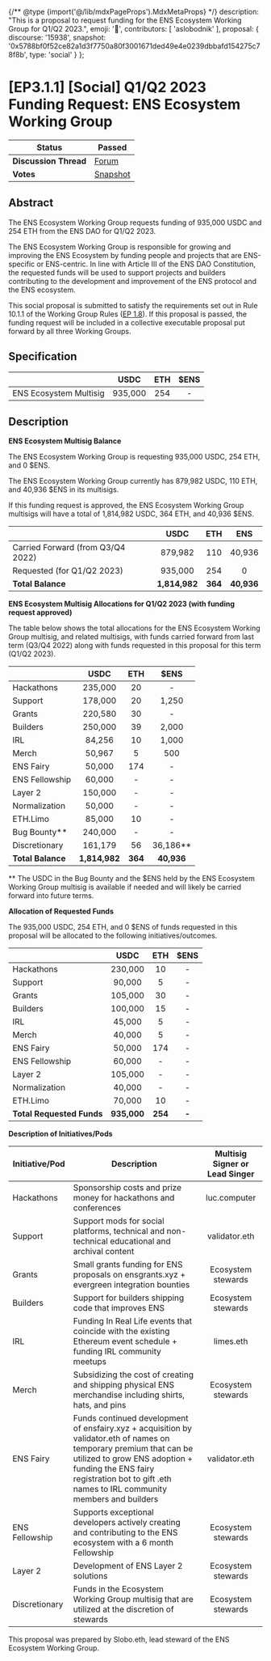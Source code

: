 {/** @type {import('@/lib/mdxPageProps').MdxMetaProps} */}
    description: "This is a proposal to request funding for the ENS Ecosystem Working Group for Q1/Q2 2023.",
    emoji: '📖',
    contributors: [
        'aslobodnik'
    ],
    proposal: {
        discourse: '15938',
        snapshot: '0x5788bf0f52ce82a1d3f7750a80f3001671ded49e4e0239dbbafd154275c78f8b',
        type: 'social'
    }
};

# [EP3.1.1] [Social] Q1/Q2 2023 Funding Request: ENS Ecosystem Working Group

| **Status**            | Passed                                                                                                                    |
| --------------------- | ------------------------------------------------------------------------------------------------------------------------- |
| **Discussion Thread** | [Forum](https://discuss.ens.domains/t/15938)                                                                                |
| **Votes**             | [Snapshot](https://snapshot.org/#/ens.eth/proposal/0x5788bf0f52ce82a1d3f7750a80f3001671ded49e4e0239dbbafd154275c78f8b)   |

## Abstract

The ENS Ecosystem Working Group requests funding of 935,000 USDC and 254 ETH from the ENS DAO for Q1/Q2 2023.

The ENS Ecosystem Working Group is responsible for growing and improving the ENS Ecosystem by funding people and projects that are ENS-specific or ENS-centric. In line with Article III of the ENS DAO Constitution, the requested funds will be used to support projects and builders contributing to the development and improvement of the ENS protocol and the ENS ecosystem.

This social proposal is submitted to satisfy the requirements set out in Rule 10.1.1 of the Working Group Rules ([EP 1.8](https://docs.ens.domains/v/governance/governance-proposals/term-1/ep12-working-group-rules)). If this proposal is passed, the funding request will be included in a collective executable proposal put forward by all three Working Groups.

## Specification

|                        |   USDC  | ETH | $ENS |
| ---------------------- | :-----: | :-: | :--: |
| ENS Ecosystem Multisig | 935,000 | 254 |   -  |

## Description

**ENS Ecosystem Multisig Balance**

The ENS Ecosystem Working Group is requesting 935,000 USDC, 254 ETH, and 0 $ENS.

The ENS Ecosystem Working Group currently has 879,982 USDC, 110 ETH, and 40,936 $ENS in its multisigs.

If this funding request is approved, the ENS Ecosystem Working Group multisigs will have a total of 1,814,982 USDC, 364 ETH, and 40,936 $ENS.

|                                   |      USDC     |   ETH   |     ENS    |
| --------------------------------- | :-----------: | :-----: | :--------: |
| Carried Forward (from Q3/Q4 2022) |    879,982    |   110   |   40,936   |
| Requested (for Q1/Q2 2023)        |    935,000    |   254   |      0     |
| **Total Balance**                 | **1,814,982** | **364** | **40,936** |

**ENS Ecosystem Multisig Allocations for Q1/Q2 2023 (with funding request approved)**

The table below shows the total allocations for the ENS Ecosystem Working Group multisig, and related multisigs, with funds carried forward from last term (Q3/Q4 2022) along with funds requested in this proposal for this term (Q1/Q2 2023).

|                   |      USDC     |   ETH   |    $ENS    |
| ----------------- | :-----------: | :-----: | :--------: |
| Hackathons        |    235,000    |    20   |      -     |
| Support           |    178,000    |    20   |    1,250   |
| Grants            |    220,580    |    30   |      -     |
| Builders          |    250,000    |    39   |    2,000   |
| IRL               |     84,256    |    10   |    1,000   |
| Merch             |     50,967    |    5    |     500    |
| ENS Fairy         |     50,000    |   174   |      -     |
| ENS Fellowship    |     60,000    |    -    |      -     |
| Layer 2           |    150,000    |    -    |      -     |
| Normalization     |     50,000    |    -    |      -     |
| ETH.Limo          |     85,000    |    10   |      -     |
| Bug Bounty\*\*    |    240,000    |    -    |      -     |
| Discretionary     |    161,179    |    56   | 36,186\*\* |
| **Total Balance** | **1,814,982** | **364** | **40,936** |

\*\* The USDC in the Bug Bounty and the $ENS held by the ENS Ecosystem Working Group multisig is available if needed and will likely be carried forward into future terms.

**Allocation of Requested Funds**

The 935,000 USDC, 254 ETH, and 0 $ENS of funds requested in this proposal will be allocated to the following initiatives/outcomes.

|                           |     USDC    |   ETH   |  $ENS |
| ------------------------- | :---------: | :-----: | :---: |
| Hackathons                |   230,000   |    10   |   -   |
| Support                   |    90,000   |    5    |   -   |
| Grants                    |   105,000   |    30   |   -   |
| Builders                  |   100,000   |    15   |   -   |
| IRL                       |    45,000   |    5    |   -   |
| Merch                     |    40,000   |    5    |   -   |
| ENS Fairy                 |    50,000   |   174   |   -   |
| ENS Fellowship            |    60,000   |    -    |   -   |
| Layer 2                   |   105,000   |    -    |   -   |
| Normalization             |    40,000   |    -    |   -   |
| ETH.Limo                  |    70,000   |    10   |   -   |
| **Total Requested Funds** | **935,000** | **254** | **-** |

**Description of Initiatives/Pods**

| Initiative/Pod | Description                                                                                                                                                                                                                                          | Multisig Signer or Lead Singer |
| -------------- | ---------------------------------------------------------------------------------------------------------------------------------------------------------------------------------------------------------------------------------------------------- | :----------------------------: |
| Hackathons     | Sponsorship costs and prize money for hackathons and conferences                                                                                                                                                                                     |          luc.computer          |
| Support        | Support mods for social platforms, technical and non-technical educational and archival content                                                                                                                                                      |          validator.eth         |
| Grants         | Small grants funding for ENS proposals on ensgrants.xyz + evergreen integration bounties                                                                                                                                                             |       Ecosystem stewards       |
| Builders       | Support for builders shipping code that improves ENS                                                                                                                                                                                                 |       Ecosystem stewards       |
| IRL            | Funding In Real Life events that coincide with the existing Ethereum event schedule + funding IRL community meetups                                                                                                                                  |            limes.eth           |
| Merch          | Subsidizing the cost of creating and shipping physical ENS merchandise including shirts, hats, and pins                                                                                                                                              |       Ecosystem stewards       |
| ENS Fairy      | Funds continued development of ensfairy.xyz + acquisition by validator.eth of names on temporary premium that can be utilized to grow ENS adoption + funding the ENS fairy registration bot to gift .eth names to IRL community members and builders |          validator.eth         |
| ENS Fellowship | Supports exceptional developers actively creating and contributing to the ENS ecosystem with a 6 month Fellowship                                                                                                                                    |       Ecosystem stewards       |
| Layer 2        | Development of ENS Layer 2 solutions                                                                                                                                                                                                                 |       Ecosystem stewards       |
| Discretionary  | Funds in the Ecosystem Working Group multisig that are utilized at the discretion of stewards                                                                                                                                                        |       Ecosystem stewards       |

This proposal was prepared by Slobo.eth, lead steward of the ENS Ecosystem Working Group.
